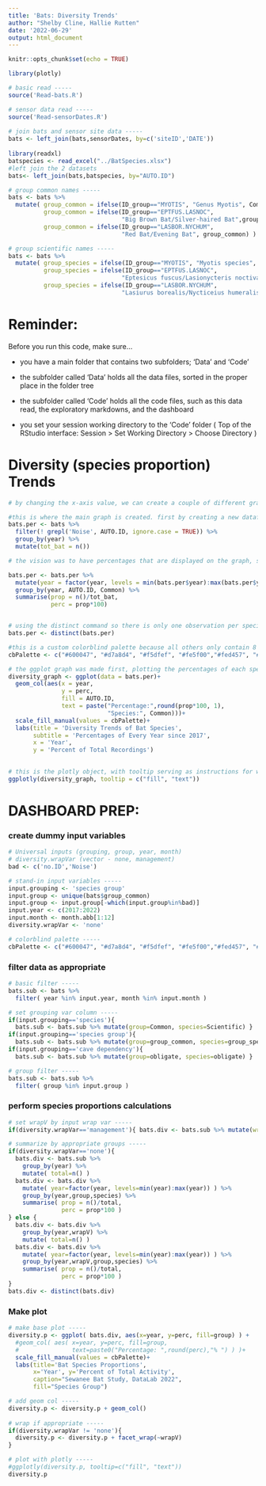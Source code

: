```yaml
---
title: 'Bats: Diversity Trends'
author: "Shelby Cline, Hallie Rutten"
date: '2022-06-29'
output: html_document
---
```


```r
knitr::opts_chunk$set(echo = TRUE)

library(plotly)

# basic read -----
source('Read-bats.R')

# sensor data read -----
source('Read-sensorDates.R')
  
# join bats and sensor site data -----
bats <- left_join(bats,sensorDates, by=c('siteID','DATE'))
  
library(readxl)
batspecies <- read_excel("../BatSpecies.xlsx")
#left join the 2 datasets
bats<- left_join(bats,batspecies, by="AUTO.ID")

# group common names -----
bats <- bats %>% 
  mutate( group_common = ifelse(ID_group=="MYOTIS", "Genus Myotis", Common),
          group_common = ifelse(ID_group=="EPTFUS.LASNOC",
                                "Big Brown Bat/Silver-haired Bat",group_common),
          group_common = ifelse(ID_group=="LASBOR.NYCHUM",
                                "Red Bat/Evening Bat", group_common) )

# group scientific names -----
bats <- bats %>% 
  mutate( group_species = ifelse(ID_group=="MYOTIS", "Myotis species", Scientific),
          group_species = ifelse(ID_group=="EPTFUS.LASNOC",
                                "Eptesicus fuscus/Lasionycteris noctivagans", group_species),
          group_species = ifelse(ID_group=="LASBOR.NYCHUM",
                                "Lasiurus borealis/Nycticeius humeralis", group_species) )
```

# Reminder:

Before you run this code, make sure...

- you have a main folder that contains two subfolders; 'Data' and 'Code'

- the subfolder called 'Data' holds all the data files,
  sorted in the proper place in the folder tree
  
- the subfolder called 'Code' holds all the code files,
  such as this data read, the exploratory markdowns, and the dashboard
  
- you set your session working directory to the 'Code' folder
  ( Top of the RStudio interface: Session > Set Working Directory > Choose Directory )




# Diversity (species proportion) Trends

```r
  
# by changing the x-axis value, we can create a couple of different graphs to include on the tab to tell different stories

#this is where the main graph is created. first by creating a new dataframe where a new column is created that shows the total bat calls per year by species, while filtering out all noise.
bats.per <- bats %>% 
  filter(! grepl('Noise', AUTO.ID, ignore.case = TRUE)) %>% 
  group_by(year) %>% 
  mutate(tot_bat = n())

# the vision was to have percentages that are displayed on the graph, so essentially the proportion of species bat recordings are put over total recordings, then multiplied by 100 to give a percent, with the distinction of a percentage being taken from each year as well.

bats.per <- bats.per %>% 
  mutate(year = factor(year, levels = min(bats.per$year):max(bats.per$year))) %>% 
  group_by(year, AUTO.ID, Common) %>% 
  summarise(prop = n()/tot_bat, 
            perc = prop*100)


# using the distinct command so there is only one observation per species per year
bats.per <- distinct(bats.per)

#this is a custom colorblind palette because all others only contain 8
cbPalette <- c("#600047", "#d7a8d4", "#f5dfef", "#fe5f00","#fed457", "#c2c527", "#9ae825","#6f9c01", "#c5d5ea","#d3ffe2",  "#a2c2c6", "#087d93","#0c3660", "#9200bc")

# the ggplot graph was made first, plotting the percentages of each species against the different years, which each species representing a color on the bars. This is all wrapped inside of an object so that plotly can be used. The text = paste function dictates what text goes inside of the box of text from the hover over feature. 
diversity_graph <- ggplot(data = bats.per)+
  geom_col(aes(x = year,
               y = perc,
               fill = AUTO.ID, 
               text = paste("Percentage:",round(prop*100, 1),
                            "Species:", Common)))+
  scale_fill_manual(values = cbPalette)+
  labs(title = 'Diversity Trends of Bat Species',
       subtitle = 'Percentages of Every Year since 2017',
       x = 'Year',
       y = 'Percent of Total Recordings')
  

# this is the plotly object, with tooltip serving as instructions for what the hover textbox looks like.
ggplotly(diversity_graph, tooltip = c("fill", "text"))

```






# DASHBOARD PREP:

### create dummy input variables

```r
# Universal inputs (grouping, group, year, month)
# diversity.wrapVar (vector - none, management)
bad <- c('no.ID','Noise')

# stand-in input variables -----
input.grouping <- 'species group'
input.group <- unique(bats$group_common)
input.group <- input.group[-which(input.group%in%bad)]
input.year <- c(2017:2022)
input.month <- month.abb[1:12]
diversity.wrapVar <- 'none'

# colorblind palette -----
cbPalette <- c("#600047", "#d7a8d4", "#f5dfef", "#fe5f00","#fed457", "#c2c527", "#9ae825","#6f9c01", "#c5d5ea","#d3ffe2",  "#a2c2c6", "#087d93","#0c3660", "#133139")
```

### filter data as appropriate

```r
# basic filter -----
bats.sub <- bats %>% 
  filter( year %in% input.year, month %in% input.month )

# set grouping var column -----
if(input.grouping=='species'){ 
  bats.sub <- bats.sub %>% mutate(group=Common, species=Scientific) }
if(input.grouping=='species group'){ 
  bats.sub <- bats.sub %>% mutate(group=group_common, species=group_species) }
if(input.grouping=='cave dependency'){ 
  bats.sub <- bats.sub %>% mutate(group=obligate, species=obligate) }

# group filter -----
bats.sub <- bats.sub %>% 
  filter( group %in% input.group )
```

### perform species proportions calculations

```r
# set wrapV by input wrap var -----
if(diversity.wrapVar=='management'){ bats.div <- bats.sub %>% mutate(wrapV=habitat) }

# summarize by appropriate groups -----
if(diversity.wrapVar=='none'){
  bats.div <- bats.sub %>% 
    group_by(year) %>% 
    mutate( total=n() )
  bats.div <- bats.div %>% 
    mutate( year=factor(year, levels=min(year):max(year)) ) %>% 
    group_by(year,group,species) %>% 
    summarise( prop = n()/total, 
               perc = prop*100 )
} else {
  bats.div <- bats.div %>% 
    group_by(year,wrapV) %>% 
    mutate( total=n() )
  bats.div <- bats.div %>% 
    mutate( year=factor(year, levels=min(year):max(year)) ) %>% 
    group_by(year,wrapV,group,species) %>% 
    summarise( prop = n()/total, 
               perc = prop*100 )
}
bats.div <- distinct(bats.div)
```

### Make plot

```r
# make base plot -----
diversity.p <- ggplot( bats.div, aes(x=year, y=perc, fill=group) ) +
  #geom_col( aes( x=year, y=perc, fill=group, 
  #               text=paste0("Percentage: ",round(perc),"% ") ) )+
  scale_fill_manual(values = cbPalette)+
  labs(title='Bat Species Proportions',
       x='Year', y='Percent of Total Activity',
       caption="Sewanee Bat Study, DataLab 2022",
       fill="Species Group")

# add geom col -----
diversity.p <- diversity.p + geom_col()
  
# wrap if appropriate -----
if(diversity.wrapVar != 'none'){
  diversity.p <- diversity.p + facet_wrap(~wrapV)
}

# plot with plotly -----
#ggplotly(diversity.p, tooltip=c("fill", "text"))
diversity.p
```


